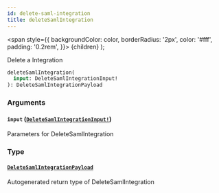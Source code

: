 ```yaml
---
id: delete-saml-integration
title: deleteSamlIntegration
---
```


<span
style={{
      backgroundColor: color,
      borderRadius: '2px',
      color: '#fff',
      padding: '0.2rem',
    }}>
{children}
</span>
);

Delete a Integration

```graphql
deleteSamlIntegration(
  input: DeleteSamlIntegrationInput!
): DeleteSamlIntegrationPayload

```

### Arguments

#### `input` ([`DeleteSamlIntegrationInput!`](/api/graphql/documentation/inputs/delete-saml-integration-input))

Parameters for DeleteSamlIntegration

### Type

#### [`DeleteSamlIntegrationPayload`](/api/graphql/documentation/objects/delete-saml-integration-payload)

Autogenerated return type of DeleteSamlIntegration
